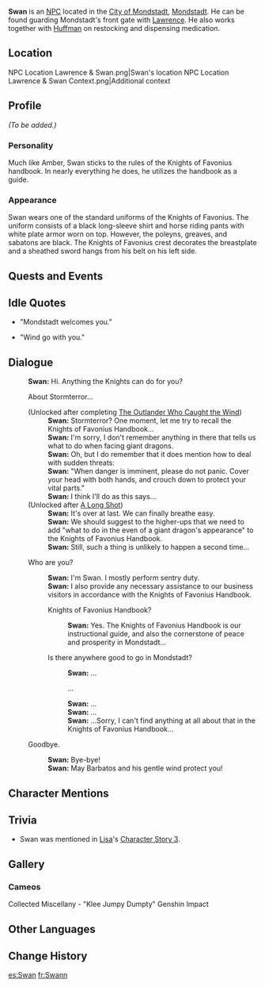 {{Meta
<!-- Remove this template after adding the missing info -->
|missing_NPC_profile  = yes
}}
{{Character Infobox
|type             = NPC
|image            = NPC Swan.png
|region           = Mondstadt
|title            = Knight of Favonius
|affiliation      = Knights of Favonius
}}
'''Swan''' is an [[NPC]] located in the [[City of Mondstadt]], [[Mondstadt]]. He can be found guarding Mondstadt's front gate with [[Lawrence]]. He also works together with [[Huffman]] on restocking and dispensing medication.

==Location==
<gallery hideaddbutton="true" captionalign="center">
NPC Location Lawrence & Swan.png|Swan's location
NPC Location Lawrence & Swan Context.png|Additional context
</gallery>

==Profile==
<!-- detailed story/lore information goes here -->
''(To be added.)''

===Personality===
Much like Amber, Swan sticks to the rules of the Knights of Favonius handbook. In nearly everything he does, he utilizes the handbook as a guide.

===Appearance===
Swan wears one of the standard uniforms of the Knights of Favonius. The uniform consists of a black long-sleeve shirt and horse riding pants with white plate armor worn on top. However, the poleyns, greaves, and sabatons are black. The Knights of Favonius crest decorates the breastplate and a sheathed sword hangs from his belt on his left side.

==Quests and Events==
{{Quest Appearances}}

==Idle Quotes==
*{{A|VO Swan 01.ogg}} "Mondstadt welcomes you."
*{{A|VO Swan 02.ogg}} "Wind go with you."

==Dialogue==
{{Dialogue start}}
:'''Swan:''' Hi. Anything the Knights can do for you?
:{{DIcon}} About Stormterror...
:;(Unlocked after completing [[The Outlander Who Caught the Wind]])
::'''Swan:''' Stormterror? One moment, let me try to recall the Knights of Favonius Handbook...
::'''Swan:''' I'm sorry, I don't remember anything in there that tells us what to do when facing giant dragons.
::'''Swan:''' Oh, but I do remember that it does mention how to deal with sudden threats:
::'''Swan:''' "When danger is imminent, please do not panic. Cover your head with both hands, and crouch down to protect your vital parts."
::'''Swan:''' I think l'll do as this says...
:;(Unlocked after [[A Long Shot]])
::'''Swan:''' It's over at last. We can finally breathe easy.
::'''Swan:''' We should suggest to the higher-ups that we need to add "what to do in the even of a giant dragon's appearance" to the Knights of Favonius Handbook.
::'''Swan:''' Still, such a thing is unlikely to happen a second time...
:{{DIcon}} Who are you?
::'''Swan:''' I'm Swan. I mostly perform sentry duty.
::'''Swan:''' I also provide any necessary assistance to our business visitors in accordance with the Knights of Favonius Handbook.
::{{DIcon}} Knights of Favonius Handbook?
:::'''Swan:''' Yes. The Knights of Favonius Handbook is our instructional guide, and also the cornerstone of peace and prosperity in Mondstadt...
::{{DIcon}} Is there anywhere good to go in Mondstadt?
:::'''Swan:''' ...
:::{{DIcon}} ...
:::'''Swan:''' ...
:::'''Swan:''' ...
:::'''Swan:''' ...Sorry, I can't find anything at all about that in the Knights of Favonius Handbook...
:{{DIcon}} Goodbye.
::'''Swan:''' Bye-bye!
::'''Swan:''' May Barbatos and his gentle wind protect you!
{{Dialogue end}}

==Character Mentions==
{{Character Mentions}}

==Trivia==
* Swan was mentioned in [[Lisa]]'s [[Lisa/Lore#Character Story 3|Character Story 3]].

==Gallery==
===Cameos===
<gallery hideaddbutton="true" captionalign="center">
Collected Miscellany - "Klee Jumpy Dumpty" Genshin Impact
</gallery>

==Other Languages==
{{Other Languages|default_hidden = 1
|en      = Swan
|zhs     = 斯万
|zhs_rm  = Sīwàn
|zht     = 斯萬
|zht_rm  = Sīwàn
|ja      = スワン
|ja_rm   = Suwan
|ko      = 스완
|ko_rm   = Seuwan
|es      = Swan
|fr      = Swann
|ru      = Свен
|th      = Swan
|vi      = Swan
|de      = Swan
|id      = Swan
|pt      = Swan
}}

==Change History==
{{Change History|1.0}}

[[es:Swan]]
[[fr:Swann]]